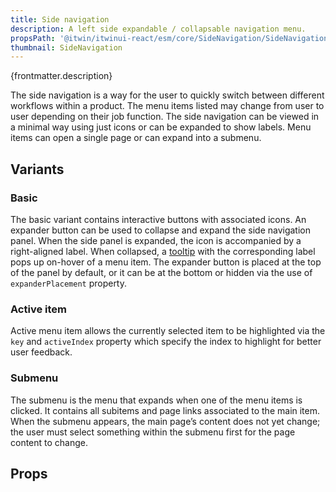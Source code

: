 ```yaml
---
title: Side navigation
description: A left side expandable / collapsable navigation menu.
propsPath: '@itwin/itwinui-react/esm/core/SideNavigation/SideNavigation.d.ts'
thumbnail: SideNavigation
---
```



<p>{frontmatter.description}</p>

<LiveExample src='SideNavigation.main.tsx'>
  <AllExamples.SideNavigationMainExample client:load />
</LiveExample>

The side navigation is a way for the user to quickly switch between different workflows within a product. The menu items listed may change from user to user depending on their job function. The side navigation can be viewed in a minimal way using just icons or can be expanded to show labels. Menu items can open a single page or can expand into a submenu.

## Variants

### Basic

The basic variant contains interactive buttons with associated icons. An expander button can be used to collapse and expand the side navigation panel. When the side panel is expanded, the icon is accompanied by a right-aligned label. When collapsed, a [tooltip](tooltip) with the corresponding label pops up on-hover of a menu item. The expander button is placed at the top of the panel by default, or it can be at the bottom or hidden via the use of `expanderPlacement` property.

<LiveExample src='SideNavigation.basic.tsx'>
  <AllExamples.SideNavigationBasicExample client:load />
</LiveExample>

### Active item

Active menu item allows the currently selected item to be highlighted via the `key` and `activeIndex` property which specify the index to highlight for better user feedback.

<LiveExample src='SideNavigation.activeitem.tsx'>
  <AllExamples.SideNavigationActiveItemExample client:load />
</LiveExample>

### Submenu

The submenu is the menu that expands when one of the menu items is clicked. It contains all subitems and page links associated to the main item. When the submenu appears, the main page’s content does not yet change; the user must select something within the submenu first for the page content to change.

<LiveExample src='SideNavigation.submenu.tsx'>
  <AllExamples.SideNavigationSubmenuExample client:load />
</LiveExample>

## Props

<PropsTable path={frontmatter.propsPath} />
